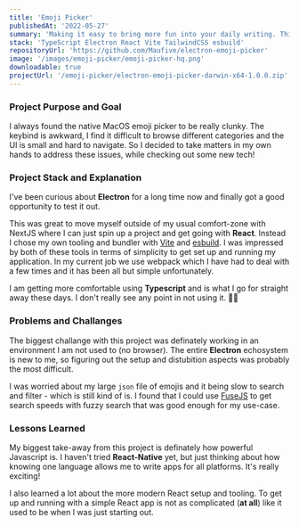 ```yaml
---
title: 'Emoji Picker'
publishedAt: '2022-05-27'
summary: 'Making it easy to bring more fun into your daily writing. This macOS app is made to make it simpler to add emojis to your texts.'
stack: 'TypeScript Electron React Vite TailwindCSS esbuild'
repositoryUrl: 'https://github.com/Maufive/electron-emoji-picker'
image: '/images/emoji-picker/emoji-picker-hq.png'
downloadable: true
projectUrl: '/emoji-picker/electron-emoji-picker-darwin-x64-1.0.0.zip'
---
```


### Project Purpose and Goal

I always found the native MacOS emoji picker to be really clunky. The keybind is awkward, I find it difficult to browse different categories and the UI is small and hard to navigate. So I decided to take matters in my own hands to address these issues, while checking out some new tech!

### Project Stack and Explanation

I've been curious about **Electron** for a long time now and finally got a good opportunity to test it out.

This was great to move myself outside of my usual comfort-zone with NextJS where I can just spin up a project and get going with **React**. Instead I chose my own tooling and bundler with [Vite](https://vitejs.dev/) and [esbuild](https://esbuild.github.io/). I was impressed by both of these tools in terms of simplicity to get set up and running my application. In my current job we use webpack which I have had to deal with a few times and it has been all but simple unfortunately.

I am getting more comfortable using **Typescript** and is what I go for straight away these days. I don't really see any point in not using it. 🤷‍♂️

### Problems and Challanges

The biggest challange with this project was definately working in an environment I am not used to (no browser). The entire **Electron** echosystem is new to me, so figuring out the setup and distubition aspects was probably the most difficult.

I was worried about my large `json` file of emojis and it being slow to search and filter - which is still kind of is. I found that I could use [FuseJS](https://fusejs.io/) to get search speeds with fuzzy search that was good enough for my use-case.

<BlurImage
  alt="Secondary project image"
  src="/images/emoji-picker/emoji-picker-hq-03.png"
/>

### Lessons Learned

My biggest take-away from this project is definately how powerful Javascript is. I haven't tried **React-Native** yet, but just thinking about how knowing one language allows me to write apps for all platforms. It's really exciting!

I also learned a lot about the more modern React setup and tooling. To get up and running with a simple React app is not as complicated (**at all**) like it used to be when I was just starting out.
